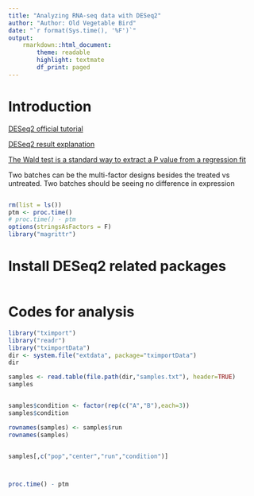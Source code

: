 ```yaml
---
title: "Analyzing RNA-seq data with DESeq2"
author: "Author: Old Vegetable Bird"
date: "`r format(Sys.time(), '%F')`"
output:
    rmarkdown::html_document:
        theme: readable
        highlight: textmate
        df_print: paged
---
```


# Introduction

[DESeq2 official tutorial](https://bioconductor.org/packages/release/bioc/vignettes/DESeq2/inst/doc/DESeq2.html)

[DESeq2 result explanation](https://chipster.csc.fi/manual/deseq2.html)

[The Wald test is a standard way to extract a P value from a regression fit](https://www.biostars.org/p/308142/)

Two batches can be the multi-factor designs besides the treated vs untreated.
Two batches should be seeing no difference in expression


```r

```


```r
rm(list = ls())
ptm <- proc.time()
# proc.time() - ptm
options(stringsAsFactors = F)
library("magrittr")
```

# Install DESeq2 related packages

```r

```

# Codes for analysis

```r
library("tximport")
library("readr")
library("tximportData")
dir <- system.file("extdata", package="tximportData")
dir

samples <- read.table(file.path(dir,"samples.txt"), header=TRUE)
samples


samples$condition <- factor(rep(c("A","B"),each=3))
samples$condition

rownames(samples) <- samples$run
rownames(samples)


samples[,c("pop","center","run","condition")]
```

```r

```


```r

```


```r
proc.time() - ptm
```

